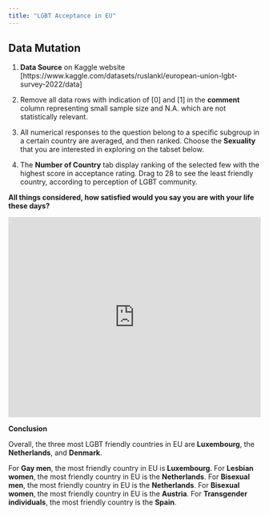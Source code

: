 ```yaml
---
title: "LGBT Acceptance in EU"
---
```


## Data Mutation 
1. **Data Source** on Kaggle website  [https://www.kaggle.com/datasets/ruslankl/european-union-lgbt-survey-2022/data]

2. Remove all data rows with indication of [0] and [1] in the **comment** column representing small sample size and N.A. which are not statistically relevant.

3. All numerical responses to the question belong to a specific subgroup in a certain country are averaged, and then ranked. Choose the **Sexuality** that you are interested in exploring on the tabset below. 

4. The **Number of Country** tab display ranking of the selected few with the highest score in acceptance rating. Drag to 28 to see the least friendly country, according to perception of LGBT community. 



**All things considered, how satisfied would you say you are with your life these days?**

```{=html}
<iframe height="400" width="100%" frameborder="no" src="https://irridiumhzt.shinyapps.io/Chart/"> </iframe>
```


**Conclusion**

Overall, the three most LGBT friendly countries in EU are **Luxembourg**, the **Netherlands**, and **Denmark**.

For **Gay men**, the most friendly country in EU is **Luxembourg**.
For **Lesbian women**, the most friendly country in EU is the **Netherlands**.
For **Bisexual men**, the most friendly country in EU is the **Netherlands**.
For **Bisexual women**, the most friendly country in EU is the **Austria**.
For **Transgender individuals**, the most friendly country is the **Spain**.